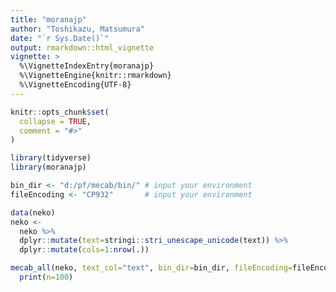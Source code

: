 ```yaml
---
title: "moranajp"
author: "Toshikazu, Matsumura"
date: "`r Sys.Date()`"
output: rmarkdown::html_vignette
vignette: >
  %\VignetteIndexEntry{moranajp}
  %\VignetteEngine{knitr::rmarkdown}
  %\VignetteEncoding{UTF-8}
---
```


```r
knitr::opts_chunk$set(
  collapse = TRUE,
  comment = "#>"
)
```

```r
library(tidyverse)
library(moranajp)
```

```r
bin_dir <- "d:/pf/mecab/bin/" # input your environment 
fileEncoding <- "CP932"       # input your environment

data(neko)
neko <- 
  neko %>%
  dplyr::mutate(text=stringi::stri_unescape_unicode(text)) %>%
  dplyr::mutate(cols=1:nrow(.))

mecab_all(neko, text_col="text", bin_dir=bin_dir, fileEncoding=fileEncoding) %>%
  print(n=100)
```
